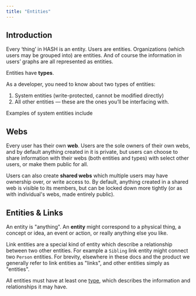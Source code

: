 ```yaml
---
title: "Entities"
---
```


## Introduction

Every ‘thing’ in HASH is an entity. Users are entities. Organizations (which users may be grouped into) are entities. And of course the information in users’ graphs are all represented as entities.

Entities have **types**.

As a developer, you need to know about two types of entities:

1. System entities (write-protected, cannot be modified directly)
2. All other entities — these are the ones you’ll be interfacing with.

Examples of system entities include

## Webs

Every user has their own **web**. Users are the sole owners of their own webs, and by default anything created in it is private, but users can choose to share information with their webs (both entities and types) with select other users, or make them public for all.

Users can also create **shared webs** which multiple users may have ownership over, or write access to. By default, anything created in a shared web is visible to its members, but can be locked down more tightly (or as with individual's webs, made entirely public).

## Entities & Links

An entity is "anything". An **entity** might correspond to a physical thing, a concept or idea, an event or action, or really anything else you like.

Link entities are a special kind of entity which describe a relationship between two other entities. For example a `Sibling` link entity might connect two `Person` entities. For brevity, elsewhere in these docs and the product we generally refer to link entities as "links", and other entities simply as "entities".

All entities must have at least one [type](https://hash.dev/docs/types), which describes the information and relationships it may have.
